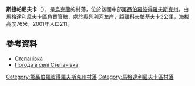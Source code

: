 {{coord|49|9|46|N|34|58|56|E|scale:30000_region:UA|display=title}}

'''斯捷帕尼夫卡'''（{{lang-uk|Степанівка}}），是[[烏克蘭|烏克蘭]]的村落，位於該國中部[[第聶伯羅彼得羅夫斯克州|第聶伯羅彼得羅夫斯克州]]，由[[馬格達利尼夫卡區|馬格達利尼夫卡區]]負責管轄，處於[[奧列利河|奧列利河]]左岸，距離[[科夫帕基夫卡|科夫帕基夫卡]]2公里，海拔高度76米，2001年人口211。

==參考資料==
*[http://gska2.rada.gov.ua/pls/z7502/A005?rdat1=06.12.2007&rf7571=5625 Степанівка]{{dead link|date=2018年3月 |bot=InternetArchiveBot |fix-attempted=yes }}
* [http://weather.in.ua/ua/dnepropetrovskaja/25115 Погода в селі Степанівка] {{Wayback|url=http://weather.in.ua/ua/dnepropetrovskaja/25115 |date=20160607154207 }}

{{DEFAULTSORT:Степанівка}}
[[Category:第聶伯羅彼得羅夫斯克州村落|Category:第聶伯羅彼得羅夫斯克州村落]]
[[Category:馬格達利尼夫卡區村落|Category:馬格達利尼夫卡區村落]]


{{Dnipropetrovsk-geo-stub}}